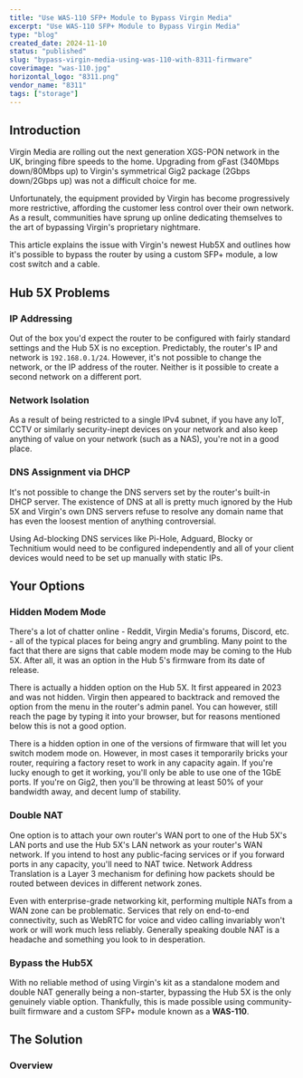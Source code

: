 ```yaml
---
title: "Use WAS-110 SFP+ Module to Bypass Virgin Media"
excerpt: "Use WAS-110 SFP+ Module to Bypass Virgin Media"
type: "blog"
created_date: 2024-11-10
status: "published"
slug: "bypass-virgin-media-using-was-110-with-8311-firmware"
coverimage: "was-110.jpg"
horizontal_logo: "8311.png"
vendor_name: "8311"
tags: ["storage"]
---
```


## Introduction

Virgin Media are rolling out the next generation XGS-PON network in the UK, bringing fibre speeds to the home. Upgrading from gFast (340Mbps down/80Mbps up) to Virgin's symmetrical Gig2 package (2Gbps down/2Gbps up) was not a difficult choice for me.

Unfortunately, the equipment provided by Virgin has become progressively more restrictive, affording the customer less control over their own network. As a result, communities have sprung up online dedicating themselves to the art of bypassing Virgin's proprietary nightmare.

This article explains the issue with Virgin's newest Hub5X and outlines how it's possible to bypass the router by using a custom SFP+ module, a low cost switch and a cable.

## Hub 5X Problems

### IP Addressing

Out of the box you'd expect the router to be configured with fairly standard settings and the Hub 5X is no exception. Predictably, the router's IP and network is ``192.168.0.1/24``. However, it's not possible to change the network, or the IP address of the router. Neither is it possible to create a second network on a different port.

### Network Isolation

As a result of being restricted to a single IPv4 subnet, if you have any IoT, CCTV or similarly security-inept devices on your network and also keep anything of value on your network (such as a NAS), you're not in a good place.

### DNS Assignment via DHCP

It's not possible to change the DNS servers set by the router's built-in DHCP server. The existence of DNS at all is pretty much ignored by the Hub 5X and Virgin's own DNS servers refuse to resolve any domain name that has even the loosest mention of anything controversial.

Using Ad-blocking DNS services like Pi-Hole, Adguard, Blocky or Technitium would need to be configured independently and all of your client devices would need to be set up manually with static IPs.

## Your Options

### Hidden Modem Mode

There's a lot of chatter online - Reddit, Virgin Media's forums, Discord, etc. - all of the typical places for being angry and grumbling. Many point to the fact that there are signs that cable modem mode may be coming to the Hub 5X. After all, it was an option in the Hub 5's firmware from its date of release. 

There is actually a hidden option on the Hub 5X. It first appeared in 2023 and was not hidden. Virgin then appeared to backtrack and removed the option from the menu in the router's admin panel. You can however, still reach the page by typing it into your browser, but for reasons mentioned below this is not a good option.


There is a hidden option in one of the versions of firmware that will let you switch modem mode on. However, in most cases it temporarily bricks your router, requiring a factory reset to work in any capacity again. If you're lucky enough to get it working, you'll only be able to use one of the 1GbE ports. If you're on Gig2, then you'll be throwing at least 50% of your bandwidth away, and decent lump of stability.

### Double NAT

One option is to attach your own router's WAN port to one of the Hub 5X's LAN ports and use the Hub 5X's LAN network as your router's WAN network. If you intend to host any public-facing services or if you forward ports in any capacity, you'll need to NAT twice. Network Address Translation is a Layer 3 mechanism for defining how packets should be routed between devices in different network zones.

Even with enterprise-grade networking kit, performing multiple NATs from a WAN zone can be problematic. Services that rely on end-to-end connectivity, such as WebRTC for voice and video calling invariably won't work or will work much less reliably. Generally speaking double NAT is a headache and something you look to in desperation.

### Bypass the Hub5X

With no reliable method of using Virgin's kit as a standalone modem and double NAT generally being a non-starter, bypassing the Hub 5X is the only genuinely viable option. Thankfully, this is made possible using community-built firmware and a custom SFP+ module known as a **WAS-110**.

## The Solution

### Overview

